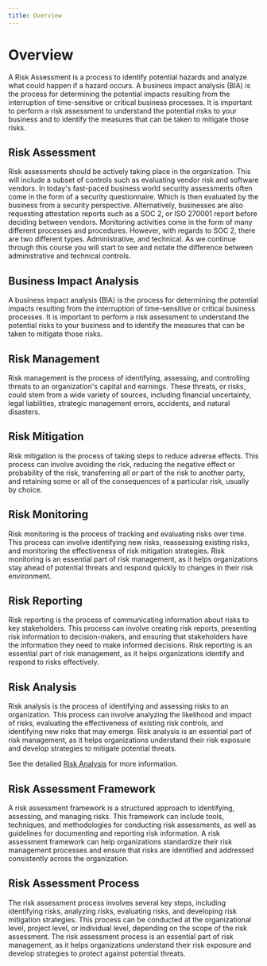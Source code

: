 ```yaml
---
title: Overview
---
```


# Overview

A Risk Assessment is a process to identify potential hazards and analyze what could happen if a hazard occurs. A business impact analysis (BIA) is the process for determining the potential impacts resulting from the interruption of time-sensitive or critical business processes. It is important to perform a risk assessment to understand the potential risks to your business and to identify the measures that can be taken to mitigate those risks.

## Risk Assessment

Risk assessments should be actively taking place in the organization. This will include a subset of controls such as evaluating vendor risk and software vendors. In today's fast-paced business world security assessments often come in the form of a security questionnaire. Which is then evaluated by the business from a security perspective. Alternatively, businesses are also requesting attestation reports such as a SOC 2, or ISO 270001 report before deciding between vendors.  Monitoring activities come in the form of many different processes and procedures. However, with regards to SOC 2, there are two different types. Administrative, and technical. As we continue through this course you will start to see and notate the difference between administrative and technical controls.

## Business Impact Analysis

A business impact analysis (BIA) is the process for determining the potential impacts resulting from the interruption of time-sensitive or critical business processes. It is important to perform a risk assessment to understand the potential risks to your business and to identify the measures that can be taken to mitigate those risks.

## Risk Management

Risk management is the process of identifying, assessing, and controlling threats to an organization's capital and earnings. These threats, or risks, could stem from a wide variety of sources, including financial uncertainty, legal liabilities, strategic management errors, accidents, and natural disasters.

## Risk Mitigation

Risk mitigation is the process of taking steps to reduce adverse effects. This process can involve avoiding the risk, reducing the negative effect or probability of the risk, transferring all or part of the risk to another party, and retaining some or all of the consequences of a particular risk, usually by choice.

## Risk Monitoring

Risk monitoring is the process of tracking and evaluating risks over time. This process can involve identifying new risks, reassessing existing risks, and monitoring the effectiveness of risk mitigation strategies. Risk monitoring is an essential part of risk management, as it helps organizations stay ahead of potential threats and respond quickly to changes in their risk environment.

## Risk Reporting

Risk reporting is the process of communicating information about risks to key stakeholders. This process can involve creating risk reports, presenting risk information to decision-makers, and ensuring that stakeholders have the information they need to make informed decisions. Risk reporting is an essential part of risk management, as it helps organizations identify and respond to risks effectively.

## Risk Analysis

Risk analysis is the process of identifying and assessing risks to an organization. This process can involve analyzing the likelihood and impact of risks, evaluating the effectiveness of existing risk controls, and identifying new risks that may emerge. Risk analysis is an essential part of risk management, as it helps organizations understand their risk exposure and develop strategies to mitigate potential threats.

See the detailed [Risk Analysis](riskassessment.mdx) for more information.

## Risk Assessment Framework

A risk assessment framework is a structured approach to identifying, assessing, and managing risks. This framework can include tools, techniques, and methodologies for conducting risk assessments, as well as guidelines for documenting and reporting risk information. A risk assessment framework can help organizations standardize their risk management processes and ensure that risks are identified and addressed consistently across the organization.

## Risk Assessment Process

The risk assessment process involves several key steps, including identifying risks, analyzing risks, evaluating risks, and developing risk mitigation strategies. This process can be conducted at the organizational level, project level, or individual level, depending on the scope of the risk assessment. The risk assessment process is an essential part of risk management, as it helps organizations understand their risk exposure and develop strategies to protect against potential threats.
